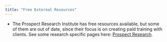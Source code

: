 ```yaml
---
title: "Free External Resources"
---
```



- The Prospect Research Institute has free resources available, but some of them are out of date, since their focus is on creating paid training with clients. See some research specific pages here: [Prospect Research](https://member.prospectresearchinstitute.org/free-resources/post/1044).
